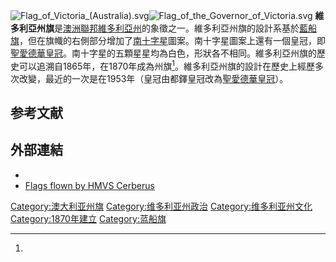 {{expand|time=2015-02-17T17:51:31+00:00}}
{{refimprove|time=2015-02-17T17:51:31+00:00}}
{{noteTA
|1=zh-cn:澳大利亚;zh-hk:澳洲;
}}
[[File:Flag_of_Victoria_(Australia).svg|thumb]][[File:Flag_of_the_Governor_of_Victoria.svg|thumb]]
'''維多利亞州旗'''是[[澳洲聯邦|澳洲聯邦]][[維多利亞州|維多利亞州]]的象徵之一。維多利亞州旗的設計系基於[[藍船旗|藍船旗]]，但在旗幟的右側部分增加了[[南十字星|南十字星]]圖案。南十字星圖案上還有一個皇冠，即[[聖愛德華皇冠|聖愛德華皇冠]]。南十字星的五顆星星均為白色，形狀各不相同。維多利亞州旗的歷史可以追溯自1865年，在1870年成為州旗<ref name= vic-gov/>。維多利亞州旗的設計在歷史上經歷多次改變，最近的一次是在1953年（皇冠由都鐸皇冠改為[[聖愛德華皇冠|聖愛德華皇冠]]）。

==参考文献==
{{reflist<!--|colwidth=25em-->|refs=

<ref name=vic-gov>{{cite web
 |date        = 28 July 2011
 |title       = Victorian Flag
 |publisher   = Department of Premier and Cabinet, Government of Victoria
 |url         = http://www.dpc.vic.gov.au/index.php/resources/victorian-symbols-emblems/victorian-flag
 |deadurl     = yes
 |archiveurl  = https://web.archive.org/web/20120317111820/http://www.dpc.vic.gov.au/index.php/resources/victorian-symbols-emblems/victorian-flag
 |archivedate = 2012年3月17日
}}
</ref>
}}
==外部連結==
*{{FOTW|id=au-vic|title=Victoria}}
* [http://www.cerberus.com.au/flags.html Flags flown by HMVS Cerberus] {{Wayback|url=http://www.cerberus.com.au/flags.html |date=20150310031817 }}

[[Category:澳大利亚州旗|Category:澳大利亚州旗]]
[[Category:维多利亚州政治|Category:维多利亚州政治]]
[[Category:维多利亚州文化|Category:维多利亚州文化]]
[[Category:1870年建立|Category:1870年建立]]
[[Category:蓝船旗|Category:蓝船旗]]